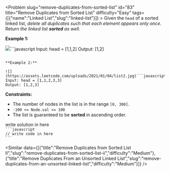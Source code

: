 
<Problem slug="remove-duplicates-from-sorted-list" id="83" title="Remove Duplicates from Sorted List" difficulty="Easy" tags={[{"name":"Linked List","slug":"linked-list"}]} >
    Given the `head` of a sorted linked list, _delete all duplicates such that each element appears only once_. Return _the linked list **sorted** as well_.

**Example 1:**

![](https://assets.leetcode.com/uploads/2021/01/04/list1.jpg)```javascript 
Input: head = [1,1,2]
Output: [1,2]
```

**Example 2:**

![](https://assets.leetcode.com/uploads/2021/01/04/list2.jpg)```javascript 
Input: head = [1,1,2,3,3]
Output: [1,2,3]
```

**Constraints:**

*   The number of nodes in the list is in the range `[0, 300]`.
*   `-100 <= Node.val <= 100`
*   The list is guaranteed to be **sorted** in ascending order.
</Problem >

<Solution>
write solution in here
</Solution>

<Code>
```javascript
// write code in here
```
</Code>

<Similar data={[{"title":"Remove Duplicates from Sorted List II","slug":"remove-duplicates-from-sorted-list-ii","difficulty":"Medium"},{"title":"Remove Duplicates From an Unsorted Linked List","slug":"remove-duplicates-from-an-unsorted-linked-list","difficulty":"Medium"}]} />
